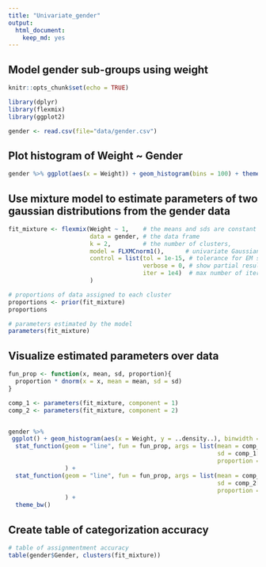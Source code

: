 ```yaml
---
title: "Univariate_gender"
output:
  html_document:
    keep_md: yes
---
```


## Model gender sub-groups using weight

```r
knitr::opts_chunk$set(echo = TRUE)

library(dplyr)
library(flexmix)
library(ggplot2)

gender <- read.csv(file="data/gender.csv")
```

## Plot histogram of Weight ~ Gender

```r
gender %>% ggplot(aes(x = Weight)) + geom_histogram(bins = 100) + theme_bw()
```

## Use mixture model to estimate parameters of two gaussian distributions from the gender data

```r
fit_mixture <- flexmix(Weight ~ 1,    # the means and sds are constant
                       data = gender, # the data frame
                       k = 2,         # the number of clusters,
                       model = FLXMCnorm1(),      # univariate Gaussian
                       control = list(tol = 1e-15, # tolerance for EM stop
                                      verbose = 0, # show partial results
                                      iter = 1e4)  # max number of iterations
                       ) 

# proportions of data assigned to each cluster
proportions <- prior(fit_mixture)
proportions

# parameters estimated by the model
parameters(fit_mixture)

```

## Visualize estimated parameters over data

```r
fun_prop <- function(x, mean, sd, proportion){
  proportion * dnorm(x = x, mean = mean, sd = sd)
}

comp_1 <- parameters(fit_mixture, component = 1)
comp_2 <- parameters(fit_mixture, component = 2)


gender %>%
 ggplot() + geom_histogram(aes(x = Weight, y = ..density..), binwidth = 2) +
  stat_function(geom = "line", fun = fun_prop, args = list(mean = comp_1[1], 
                                                           sd = comp_1[2],
                                                           proportion = proportions[1])
                ) +
  stat_function(geom = "line", fun = fun_prop, args = list(mean = comp_2[1],
                                                           sd = comp_2[2],
                                                           proportion = proportions[2])
                ) +
  theme_bw()
```


## Create table of categorization accuracy

```r

# table of assignmentment accuracy
table(gender$Gender, clusters(fit_mixture))

```